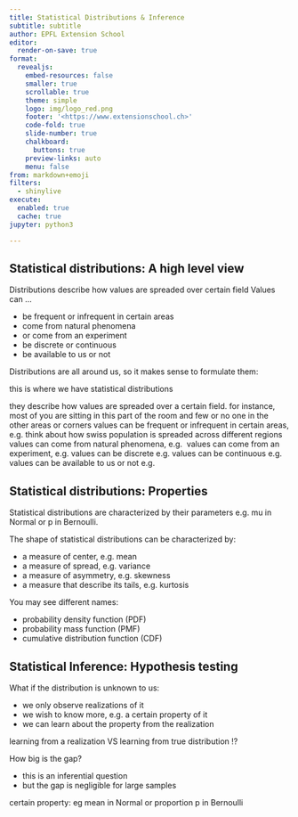 ```yaml
---
title: Statistical Distributions & Inference
subtitle: subtitle
author: EPFL Extension School
editor:
  render-on-save: true
format:
  revealjs:
    embed-resources: false
    smaller: true
    scrollable: true
    theme: simple
    logo: img/logo_red.png
    footer: '<https://www.extensionschool.ch>'
    code-fold: true
    slide-number: true
    chalkboard:
      buttons: true
    preview-links: auto
    menu: false
from: markdown+emoji
filters:
  - shinylive
execute:
  enabled: true
  cache: true
jupyter: python3

---
```


## Statistical distributions: A high level view

Distributions describe how values are spreaded over certain field 
Values can … 

- be frequent or infrequent in certain areas
- come from natural phenomena
- or come from an experiment
- be discrete or continuous 
- be available to us or not

Distributions are all around us, so it makes sense to formulate them:

this is where we have statistical distributions

::: notes
they describe how values are spreaded over a certain field. for instance, most of you are sitting in this part of the room and few or no one in the other areas or corners
values can be frequent or infrequent in certain areas, e.g. think about how swiss population is spreaded across different regions
values can come from natural phenomena, e.g. 
values can come from an experiment, e.g.
values can be discrete e.g.
values can be continuous e.g.
values can be available to us or not e.g.
:::

## Statistical distributions: Properties

Statistical distributions are characterized by their parameters e.g. mu in Normal or p in Bernoulli. 

The shape of statistical distributions can be characterized by: 

- a measure of center, e.g. mean
- a measure of spread, e.g. variance
- a measure of asymmetry, e.g. skewness
- a measure that describe its tails, e.g. kurtosis

You may see different names:

- probability density function (PDF)
- probability mass function (PMF)
- cumulative distribution function (CDF)

## Statistical Inference: Hypothesis testing

What if the distribution is unknown to us: 

- we only observe realizations of it
- we wish to know more, e.g. a certain property of it
- we can learn about the property from the realization

learning from a realization VS learning from true distribution ⁉️

How big is the gap?

- this is an inferential question
- but the gap is negligible for large samples


::: notes
certain property: eg mean in Normal or proportion p in Bernoulli
:::

